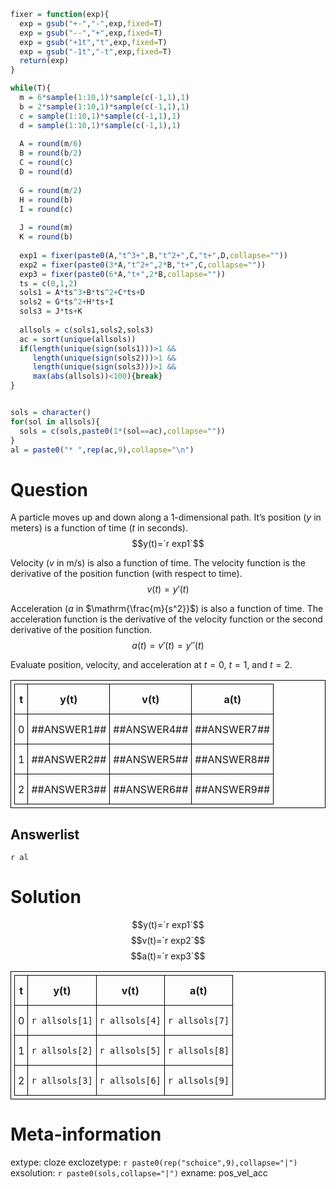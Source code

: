 ```r
fixer = function(exp){
  exp = gsub("+-","-",exp,fixed=T)
  exp = gsub("--","+",exp,fixed=T)
  exp = gsub("+1t","t",exp,fixed=T)
  exp = gsub("-1t","-t",exp,fixed=T)
  return(exp)
}

while(T){
  m = 6*sample(1:10,1)*sample(c(-1,1),1)
  b = 2*sample(1:10,1)*sample(c(-1,1),1)
  c = sample(1:10,1)*sample(c(-1,1),1)
  d = sample(1:10,1)*sample(c(-1,1),1)
  
  A = round(m/6)
  B = round(b/2)
  C = round(c)
  D = round(d)
  
  G = round(m/2)
  H = round(b)
  I = round(c)
  
  J = round(m)
  K = round(b)
  
  exp1 = fixer(paste0(A,"t^3+",B,"t^2+",C,"t+",D,collapse=""))
  exp2 = fixer(paste0(3*A,"t^2+",2*B,"t+",C,collapse=""))
  exp3 = fixer(paste0(6*A,"t+",2*B,collapse=""))
  ts = c(0,1,2)
  sols1 = A*ts^3+B*ts^2+C*ts+D
  sols2 = G*ts^2+H*ts+I
  sols3 = J*ts+K
  
  allsols = c(sols1,sols2,sols3)
  ac = sort(unique(allsols))
  if(length(unique(sign(sols1)))>1 && 
     length(unique(sign(sols2)))>1 && 
     length(unique(sign(sols3)))>1 &&
     max(abs(allsols))<100){break}
}


sols = character()
for(sol in allsols){
  sols = c(sols,paste0(1*(sol==ac),collapse=""))
}
al = paste0("* ",rep(ac,9),collapse="\n")


```

Question
========

A particle moves up and down along a 1-dimensional path. It's position ($y$ in meters) is a function of time ($t$ in seconds).
$$y(t)=`r exp1`$$

Velocity ($v$ in m/s) is also a function of time. The velocity function is the derivative of the position function (with respect to time).
$$v(t) = y'(t)$$

Acceleration ($a$ in $\mathrm{\frac{m}{s^2}}$) is also a function of time. The acceleration function is the derivative of the velocity function or the second derivative of the position function.
$$a(t)=v'(t)=y''(t)$$

Evaluate position, velocity, and acceleration at $t=0$, $t=1$, and $t=2$.

<style>
select.question_input {
width: 5em;
}
tr {height: 3em;}

table, th, td {
  border:1px solid black;
  padding:5px;
}
</style>


<table>
<tr>
    <th>t</th>
    <th>y(t)</th>
    <th>v(t)</th>
    <th>a(t)</th>
</tr>
<tr>
  <td>0</td>
  <td>##ANSWER1##</td>
  <td>##ANSWER4##</td>
  <td>##ANSWER7##</td>
</tr>
<tr>
  <td>1</td>
  <td>##ANSWER2##</td>
  <td>##ANSWER5##</td>
  <td>##ANSWER8##</td>
</tr>
<tr>
  <td>2</td>
  <td>##ANSWER3##</td>
  <td>##ANSWER6##</td>
  <td>##ANSWER9##</td>
</tr>
</table>


Answerlist
--------

`r al`


Solution
========


$$y(t)=`r exp1`$$
$$v(t)=`r exp2`$$
$$a(t)=`r exp3`$$

<style>
select.question_input {
width: 5em;
}
tr {height: 3em;}

table, th, td {
  border:1px solid black;
  padding:5px;
}
</style>

<table>
<tr>
    <th>t</th>
    <th>y(t)</th>
    <th>v(t)</th>
    <th>a(t)</th>
</tr>
<tr>
  <td>0</td>
  <td>`r allsols[1]`</td>
  <td>`r allsols[4]`</td>
  <td>`r allsols[7]`</td>
</tr>
<tr>
  <td>1</td>
  <td>`r allsols[2]`</td>
  <td>`r allsols[5]`</td>
  <td>`r allsols[8]`</td>
</tr>
<tr>
  <td>2</td>
  <td>`r allsols[3]`</td>
  <td>`r allsols[6]`</td>
  <td>`r allsols[9]`</td>
</tr>
</table>



Meta-information
============
extype: cloze
exclozetype: `r paste0(rep("schoice",9),collapse="|")`
exsolution: `r paste0(sols,collapse="|")`
exname: pos_vel_acc